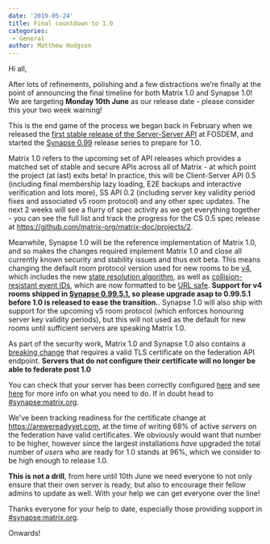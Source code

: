 ```yaml
---
date: '2019-05-24'
title: Final countdown to 1.0
categories:
 - General
author: Matthew Hodgson
---
```


Hi all,

After lots of refinements, polishing and a few distractions we’re finally at the point of announcing the final timeline for both Matrix 1.0 and Synapse 1.0! We are targeting __Monday 10th June__ as our release date - please consider this your two week warning!

This is the end game of the process we began back in February when we released the [first stable release of the Server-Server API](https://matrix.org/blog/2019/02/04/matrix-at-fosdem-2019) at FOSDEM, and started the [Synapse 0.99](https://matrix.org/blog/2019/02/05/synapse-0-99-0) release series to prepare for 1.0.

Matrix 1.0 refers to the upcoming set of API releases which provides a matched set of stable and secure APIs across all of Matrix - at which point the project (at last) exits beta! In practice, this will be Client-Server API 0.5 (including final membership lazy loading, E2E backups and interactive verification and lots more), SS API 0.2 (including server key validity period fixes and associated v5 room protocol) and any other spec updates. The next 2 weeks will see a flurry of spec activity as we get everything together - you can see the full list and track the progress for the CS 0.5 spec release at https://github.com/matrix-org/matrix-doc/projects/2.

Meanwhile, Synapse 1.0 will be the reference implementation of Matrix 1.0, and so makes the changes required implement Matrix 1.0 and close all currently known security and stability issues and thus exit beta. This means changing the default room protocol version used for new rooms to be [v4](https://github.com/matrix-org/matrix-doc/blob/37871106c6fc6013c17b5711fb93853fff140267/proposals/2002-rooms-v4.md), which includes the new [state resolution algorithm](https://github.com/matrix-org/matrix-doc/blob/f714aaadd011ac736d779f8460202a8d95799123/proposals/1442-state-resolution.md), as well as [collision-resistant event IDs](https://github.com/matrix-org/matrix-doc/blob/erikj/event_id_hashes/proposals/1659-event-id-as-hashes.md), which are now formatted to be [URL safe](https://github.com/matrix-org/matrix-doc/blob/rav/proposal/no_slash_in_event_id/proposals/1884-replace-slashes-in-event_ids.md). **Support for v4 rooms shipped in [Synapse 0.99.5.1](https://matrix.org/blog/2019/05/21/synapse-0-99-5-1-released), so please upgrade asap to 0.99.5.1 before 1.0 is released to ease the transition.**. Synapse 1.0 will also ship with support for the upcoming v5 room protocol (which enforces honouring server key validity periods), but this will not used as the default for new rooms until sufficient servers are speaking Matrix 1.0.

As part of the security work, Matrix 1.0 and Synapse 1.0 also contains a [breaking change](https://github.com/matrix-org/synapse/blob/master/docs/MSC1711_certificates_FAQ.md#it-used-to-work-just-fine-why-are-you-breaking-everything) that requires a valid TLS certificate on the federation API endpoint. __Servers that do not configure their certificate will no longer be able to federate post 1.0__

You can check that your server has been correctly configured [here](https://federationtester.matrix.org/) and see [here](https://github.com/matrix-org/synapse/blob/master/docs/MSC1711_certificates_FAQ.md) for more info on what you need to do. If in doubt head to [#synapse:matrix.org](https://matrix.to/#/#synapse:matrix.org).

We've been tracking readiness for the certificate change at https://arewereadyyet.com, at the time of writing 68% of active _servers_ on the federation have valid certificates. We obviously would want that number to be higher, however since the largest installations _have_ upgraded the total number of _users_ who are ready for 1.0 stands at 96%, which we consider to be high enough to release 1.0.

**This is not a drill**, from here until 10th June we need everyone to not only ensure that their own server is ready, but also to encourage their fellow admins to update as well. With your help we can get everyone over the line!


Thanks everyone for your help to date, especially those providing support in [#synapse:matrix.org](https://matrix.to/#/#synapse:matrix.org).

Onwards!

